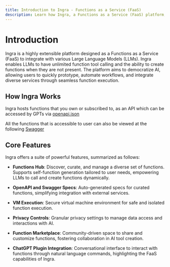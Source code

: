 ```yaml
---
title: Introduction to Ingra - Functions as a Service (FaaS)
description: Learn how Ingra, a Functions as a Service (FaaS) platform, integrates with Large Language Models (LLMs) to enable unlimited function tool calling and seamless automation.
---
```

# Introduction

Ingra is a highly extensible platform designed as a Functions as a Service (FaaS) to integrate with various Large Language Models (LLMs). Ingra enables LLMs to have unlimited function tool calling and the ability to create functions when they are not present. The platform aims to democratize AI, allowing users to quickly prototype, automate workflows, and integrate diverse services through seamless function execution.

## How Ingra Works

Ingra hosts functions that you own or subscribed to, as an API which can be accessed by GPTs via [openapi.json]({CONST.HUBS_OPENAPI_URL})

All the functions that is accessible to user can also be viewed at the following [Swagger]({CONST.HUBS_SWAGGER_URL})

## Core Features

Ingra offers a suite of powerful features, summarized as follows:
- **Functions Hub**: Discover, curate, and manage a diverse set of functions. Supports self-function generation tailored to user needs, empowering LLMs to call and create functions dynamically.

- **OpenAPI and Swagger Specs**: Auto-generated specs for curated functions, simplifying integration with external services.
- **VM Execution**: Secure virtual machine environment for safe and isolated function execution.
- **Privacy Controls**: Granular privacy settings to manage data access and interactions with AI.
- **Function Marketplace**: Community-driven space to share and customize functions, fostering collaboration in AI tool creation.

- **ChatGPT Plugin Integration**: Conversational interface to interact with functions through natural language commands, highlighting the FaaS capabilities of Ingra.
